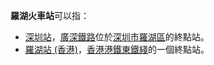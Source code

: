 '''羅湖火車站'''可以指：
* [[深圳站|深圳站]]，[[廣深鐵路|廣深鐵路]]位於[[深圳市|深圳市]][[羅湖區|羅湖區]]的終點站。
* [[羅湖站_(香港)|羅湖站 (香港)]]，[[港鐵|香港港鐵]][[東鐵綫|東鐵綫]]的一個終點站。
{{disambig|Cat=五字车站名消歧义}}